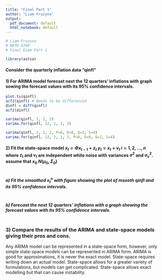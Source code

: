 ```yaml
---
title: "Final Part 1"
author: "Liam Fruzyna"
output:
  pdf_document: default
  html_notebook: default
---
```


```r
# Liam Fruzyna
# MATH 4760
# Final Exam Part 1

library(astsa)
```

#### Consider the quarterly inflation data "qinfl"

#### 1) For ARIMA model forecast next the 12 quarters' inflations with graph sowing the forecast values with its 95% confidence intervals. 

```r
plot.ts(qinfl)
acf2(qinfl) # Needs to be differenced
dinfl = diff(qinfl)
acf2(dinfl)

sarima(qinfl, 1, 1, 3)
sarima.for(qinfl, 12, 1, 1, 3)

sarima(qinfl, 2, 1, 2, P=0, D=0, Q=2, S=4)
sarima.for(qinfl, 12, 2, 1, 2, P=0, D=0, Q=2, S=4)
```

#### 2) Fit the state-space model $x_t = \Phi x_{t-1} + z_t$ $y_t = x_t + v_t$ $i = 1,2,...,n$ where ${z_t}$ and ${v_t}$ are independent white noise with variances $\sigma ^2$ and $\sigma _v ^2$. assume that $x_0 ~ N(\mu _0, \Sigma _0)$
```r

```
##### a) Fit the smoothed $x_t ^n$ with figure showing the plot of msooth qinfl and its 95% confidence intervals.
```r
```
##### b) Forecast the next 12 quarters' inflations with a graph showing the forecast values with its 95% confidence intervals.
```r
```

### 3) Compare the results of the ARIMA and state-space models giving their pros and cons.
Any ARIMA model can be represented in a state-space form, however, only simple state-space models can be represented in ARIMA form.
ARIMA is good for approximations, it is never the exact model.
State-space requires writing down an actual model.
State-space allows for a greater variety of formulations, but models can get complicated.
State-space allows exact modelling but that can cause instability.
